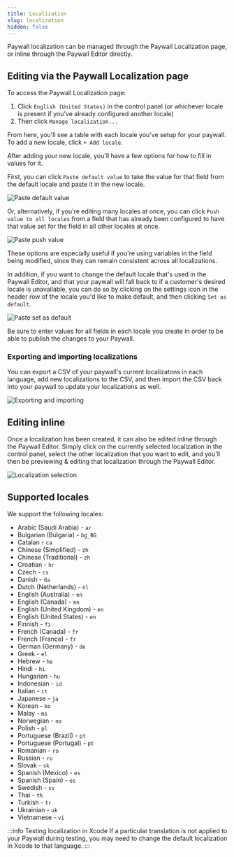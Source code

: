 ```yaml
---
title: Localization
slug: localization
hidden: false
---
```


Paywall localization can be managed through the Paywall Localization page, or inline through the Paywall Editor directly.

## Editing via the Paywall Localization page

To access the Paywall Localization page:

1. Click `English (United States)` in the control panel (or whichever locale is present if you've already configured another locale)
2. Then click `Manage localization...`

From here, you'll see a table with each locale you've setup for your paywall. To add a new locale, click `+ Add locale`.

After adding your new locale, you'll have a few options for how to fill in values for it.

First, you can click `Paste default value` to take the value for that field from the default locale and paste it in the new locale.

![Paste default value](/docs_images/paywalls/paywalls-paste-default-value.png)

Or, alternatively, if you're editing many locales at once, you can click `Push value to all locales` from a field that has already been configured to have that value set for the field in all other locales at once.

![Paste push value](/docs_images/paywalls/paywalls-push-value.png)

These options are especially useful if you're using variables in the field being modified, since they can remain consistent across all localizations.

In addition, if you want to change the default locale that's used in the Paywall Editor, and that your paywall will fall back to if a customer's desired locale is unavailable, you can do so by clicking on the settings icon in the header row of the locale you'd like to make default, and then clicking `Set as default`.

![Paste set as default](/docs_images/paywalls/paywalls-set-as-default.png)

Be sure to enter values for all fields in each locale you create in order to be able to publish the changes to your Paywall.

### Exporting and importing localizations

You can export a CSV of your paywall's current localizatons in each language, add new localizations to the CSV, and then import the CSV back into your paywall to update your localizations as well.

![Exporting and importing](/docs_images/paywalls/paywalls-import-export-localizations.png)

## Editing inline

Once a localization has been created, it can also be edited inline through the Paywall Editor. Simply click on the currently selected localization in the control panel, select the other localization that you want to edit, and you'll then be previewing & editing that localization through the Paywall Editor.

![Localization selection](/docs_images/paywalls/paywalls-localization-selection.png)

## Supported locales

We support the following locales:

- Arabic (Saudi Arabia) - `ar`
- Bulgarian (Bulgaria) - `bg_BG`
- Catalan - `ca`
- Chinese (Simplified) - `zh`
- Chinese (Traditional) - `zh`
- Croatian - `hr`
- Czech - `cs`
- Danish - `da`
- Dutch (Netherlands) - `nl`
- English (Australia) - `en`
- English (Canada) - `en`
- English (United Kingdom) - `en`
- English (United States) - `en`
- Finnish - `fi`
- French (Canada) - `fr`
- French (France) - `fr`
- German (Germany) - `de`
- Greek - `el`
- Hebrew - `he`
- Hindi - `hi`
- Hungarian - `hu`
- Indonesian - `id`
- Italian - `it`
- Japanese - `ja`
- Korean - `ko`
- Malay - `ms`
- Norwegian - `no`
- Polish - `pl`
- Portuguese (Brazil) - `pt`
- Portuguese (Portugal) - `pt`
- Romanian - `ro`
- Russian - `ru`
- Slovak - `sk`
- Spanish (Mexico) - `es`
- Spanish (Spain) - `es`
- Swedish - `sv`
- Thai - `th`
- Turkish - `tr`
- Ukrainian - `uk`
- Vietnamese - `vi`

:::info Testing localization in Xcode
If a particular translation is not applied to your Paywall during testing, you may need to change the default localization in Xcode to that language.
:::
